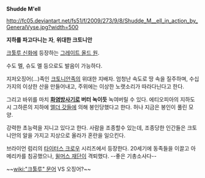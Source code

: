 '''Shudde M'ell'''

http://fc05.deviantart.net/fs51/f/2009/273/9/8/Shudde_M__ell_in_action_by_GeneralVyse.jpg?width=500

'''지하를 파고다니는 자''', '''위대한 크토니안'''

[[크툴루 신화]]에 등장하는 [[그레이트 올드 원]].

수도 멜, 슈도 멜 등으로도 발음이 가능하다.

지저오징어(...)족인 [[크토니안]]족의 위대한 지배자. 엄청난 속도로 땅 속을 질주하며, 수십가지의 이상한 산을 만들어내고, 주위에는 이상한 노랫소리가 따라다닌다고 한다.

그리고 바위를 마치 '''[[화염방사기]]로 버터 녹이듯''' 녹여버릴 수 있다. 에티오피아의 지하도시 그하른의 지하에 [[엘더 갓]]들에 의해 봉인당했다고 한다. 허나 지금은 봉인이 풀린 모양. 

강력한 초능력을 지니고 있다고 한다. 사람을 조종할수 있는데, 조종당한 인간들은 크토니안의 알을 가지고 지상으로 올라가 혼란을 일으킨다.

브라이언 럼리의 [[타이터스 크로우]] 시리즈에서 등장한다. 20세기에 동족들을 이끌고 아메리카를 침공했으나, [[윌머스 재단]]이 격퇴했다. --좋은 기총소사다--

~~[[wiki:"크툴루" 문어]] VS 오징어?~~
